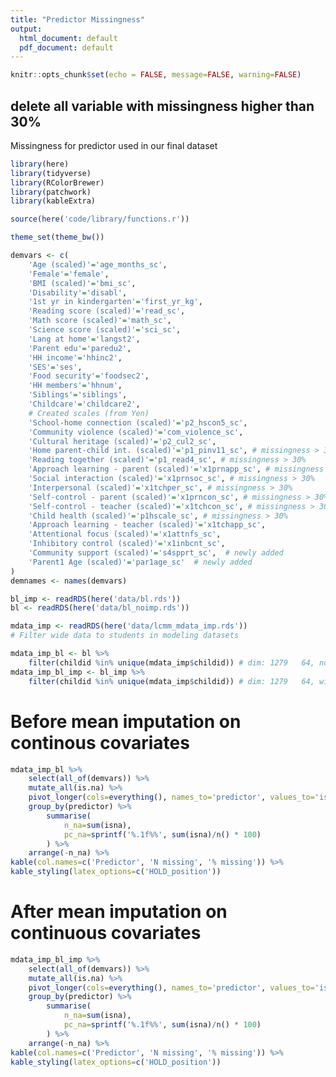 ```yaml
---
title: "Predictor Missingness"
output:
  html_document: default
  pdf_document: default
---
```


```r
knitr::opts_chunk$set(echo = FALSE, message=FALSE, warning=FALSE)
```


## delete all variable with missingness higher than 30%

Missingness for predictor used in our final dataset
```r
library(here)
library(tidyverse)
library(RColorBrewer)
library(patchwork)
library(kableExtra)

source(here('code/library/functions.r'))

theme_set(theme_bw())
```

```r
demvars <- c(
    'Age (scaled)'='age_months_sc',
    'Female'='female',
    'BMI (scaled)'='bmi_sc',
    'Disability'='disabl',
    '1st yr in kindergarten'='first_yr_kg',
    'Reading score (scaled)'='read_sc',
    'Math score (scaled)'='math_sc',
    'Science score (scaled)'='sci_sc',
    'Lang at home'='langst2',
    'Parent edu'='paredu2',
    'HH income'='hhinc2',
    'SES'='ses',
    'Food security'='foodsec2',
    'HH members'='hhnum',
    'Siblings'='siblings',
    'Childcare'='childcare2',
    # Created scales (from Yen)
    'School-home connection (scaled)'='p2_hscon5_sc',
    'Community violence (scaled)'='com_violence_sc',
    'Cultural heritage (scaled)'='p2_cul2_sc',
    'Home parent-child int. (scaled)'='p1_pinv11_sc', # missingness > 30%
    'Reading together (scaled)'='p1_read4_sc', # missingness > 30%
    'Approach learning - parent (scaled)'='x1prnapp_sc', # missingness > 30%
    'Social interaction (scaled)'='x1prnsoc_sc', # missingness > 30%
    'Interpersonal (scaled)'='x1tchper_sc', # missingness > 30%
    'Self-control - parent (scaled)'='x1prncon_sc', # missingness > 30%
    'Self-control - teacher (scaled)'='x1tchcon_sc', # missingness > 30%
    'Child health (scaled)'='p1hscale_sc', # missingness > 30%
    'Approach learning - teacher (scaled)'='x1tchapp_sc',
    'Attentional focus (scaled)'='x1attnfs_sc',
    'Inhibitory control (scaled)'='x1inbcnt_sc',
    'Community support (scaled)'='s4spprt_sc',  # newly added
    'Parent1 Age (scaled)'='par1age_sc'  # newly added
)
demnames <- names(demvars)
```

```r
bl_imp <- readRDS(here('data/bl.rds'))
bl <- readRDS(here('data/bl_noimp.rds'))

mdata_imp <- readRDS(here('data/lcmm_mdata_imp.rds'))
# Filter wide data to students in modeling datasets

mdata_imp_bl <- bl %>%
    filter(childid %in% unique(mdata_imp$childid)) # dim: 1279   64, no imputation for bl
mdata_imp_bl_imp <- bl_imp %>%
    filter(childid %in% unique(mdata_imp$childid)) # dim: 1279   64, with imputation for bl
```

# Before mean imputation on continous covariates
```r
mdata_imp_bl %>%
    select(all_of(demvars)) %>%
    mutate_all(is.na) %>%
    pivot_longer(cols=everything(), names_to='predictor', values_to='isna') %>%
    group_by(predictor) %>%
        summarise(
            n_na=sum(isna),
            pc_na=sprintf('%.1f%%', sum(isna)/n() * 100)
        ) %>%
    arrange(-n_na) %>%
kable(col.names=c('Predictor', 'N missing', '% missing')) %>%
kable_styling(latex_options=c('HOLD_position'))
```


# After mean imputation on continuous covariates
```r
mdata_imp_bl_imp %>%
    select(all_of(demvars)) %>%
    mutate_all(is.na) %>%
    pivot_longer(cols=everything(), names_to='predictor', values_to='isna') %>%
    group_by(predictor) %>%
        summarise(
            n_na=sum(isna),
            pc_na=sprintf('%.1f%%', sum(isna)/n() * 100)
        ) %>%
    arrange(-n_na) %>%
kable(col.names=c('Predictor', 'N missing', '% missing')) %>%
kable_styling(latex_options=c('HOLD_position'))
```







